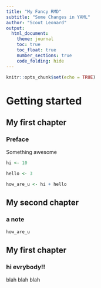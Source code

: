 ```yaml
---
title: "My Fancy RMD"
subtitle: "Some Changes in YAML" 
author: "Scout Leonard"
output: 
  html_document:
    theme: journal
    toc: true
    toc_float: true
    number_sections: true
    code_folding: hide
---
```


```r
knitr::opts_chunk$set(echo = TRUE)
```

# Getting started
## My first chapter

### Preface

Something awesome 

```r
hi <- 10

hello <- 3

how_are_u <- hi + hello
```

## My second chapter 

### a note 

```r
how_are_u
```

## My first chapter

### hi evrybody!!

blah blah blah